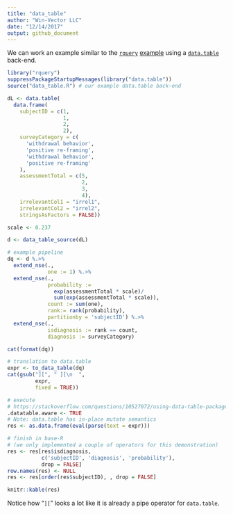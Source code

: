 ```yaml
---
title: "data_table"
author: "Win-Vector LLC"
date: "12/14/2017"
output: github_document
---
```


We can work an example similar to the [`rquery`](https://winvector.github.io/rquery/) [example](https://winvector.github.io/rquery/index.html) using a [`data.table`](http://r-datatable.com/) 
back-end.

```r
library("rquery")
suppressPackageStartupMessages(library("data.table"))
source("data_table.R") # our example data.table back-end

dL <- data.table(
  data.frame(
    subjectID = c(1,                   
                  1,
                  2,                   
                  2),
    surveyCategory = c(
      'withdrawal behavior',
      'positive re-framing',
      'withdrawal behavior',
      'positive re-framing'
    ),
    assessmentTotal = c(5,                 
                        2,
                        3,                  
                        4),
    irrelevantCol1 = "irrel1",
    irrelevantCol2 = "irrel2",
    stringsAsFactors = FALSE))

scale <- 0.237

d <- data_table_source(dL)

# example pipeline
dq <- d %.>%
  extend_nse(.,
             one := 1) %.>%
  extend_nse(.,
             probability :=
               exp(assessmentTotal * scale)/
               sum(exp(assessmentTotal * scale)),
             count := sum(one),
             rank:= rank(probability),
             partitionby = 'subjectID') %.>%
  extend_nse(.,
             isdiagnosis := rank == count,
             diagnosis := surveyCategory)
```

```r
cat(format(dq))
```

```r
# translation to data.table
expr <- to_data_table(dq)
cat(gsub("][", " ][\n  ", 
         expr, 
         fixed = TRUE))
```

```r
# execute
# https://stackoverflow.com/questions/10527072/using-data-table-package-inside-my-own-package
.datatable.aware <- TRUE
# Note: data.table has in-place mutate semantics
res <- as.data.frame(eval(parse(text = expr)))

# finish in base-R 
# (we only implemented a couple of operators for this demonstration)
res <- res[res$isdiagnosis, 
           c('subjectID', 'diagnosis', 'probability'),
           drop = FALSE]
row.names(res) <- NULL
res <- res[order(res$subjectID), , drop = FALSE]

knitr::kable(res)
```

Notice how "`][`" looks a lot like it is already a pipe operator for `data.table`.

